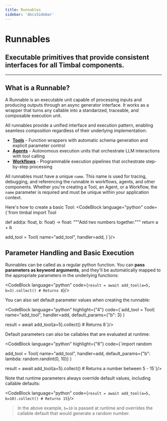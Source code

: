 ```yaml
---
title: Runnables
sidebar: 'docsSidebar'
---
```



# Runnables

<h2 className="subtitle" style={{marginTop: '0px', fontSize: '1.1rem', fontWeight: 'normal'}}>
Executable primitives that provide consistent interfaces for all Timbal components.
</h2>

---

## What is a Runnable?
A Runnable is an executable unit capable of processing inputs and producing outputs through an async generator interface. It works as a wrapper that turns any callable into a standarized, traceable, and composable execution unit.

All runnables provide a unified interface and execution pattern, enabling seamless composition regardless of their underlying implementation:

- **[Tools](../agents/tools)** - Function wrappers with automatic schema generation and explicit parameter control
- **[Agents](../agents/index.md)** - Autonomous execution units that orchestrate LLM interactions with tool calling
- **[Workflows](../workflows/index.md)** - Programmable execution pipelines that orchestrate step-by-step processing

All runnables must have a unique `name`. This name is used for tracing, debugging, and referencing the runnable in workflows, agents, and other components. Whether you're creating a Tool, an Agent, or a Workflow, the `name` parameter is required and must be unique within your application context.

Here's how to create a basic Tool:
<CodeBlock language="python" code={`from timbal import Tool

def add(a: float, b: float) -> float:
    """Add two numbers together."""
    return a + b

add_tool = Tool(
    name="add_tool",
    handler=add,
)`}/>

## Parameter Handling and Basic Execution

Runnables can be called as a regular python function. You can **pass parameters as keyword arguments**, and they'll be automatically mapped to the appropriate parameters in the underlying functions:

<CodeBlock language="python" code={`result = await add_tool(a=5, b=3).collect() # Returns 8`}/>

You can also set default parameter values when creating the runnable:

<CodeBlock language="python" highlight={"4"} code={`add_tool = Tool(
    name="add_tool",
    handler=add,
    default_params={"b": 3}
)

result = await add_tool(a=5).collect() # Returns 8`}/>

Default parameters can also be callables that are evaluated at runtime:

<CodeBlock language="python" highlight={"6"} code={`import random

add_tool = Tool(
    name="add_tool",
    handler=add,
    default_params={"b": lambda: random.randint(0, 10)}
)

result = await add_tool(a=5).collect() # Returns a number between 5 - 15`}/>

Note that runtime parameters always override default values, including callable defaults:

<CodeBlock language="python" code={`result = await add_tool(a=5, b=10).collect() # Returns 15`}/>

> In the above example, `b=10` is passed at runtime and overrides the callable default that would generate a random number.
